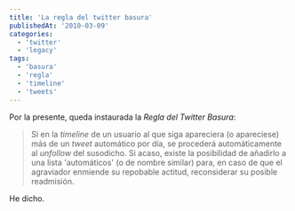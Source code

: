 ```yaml
---
title: 'La regla del twitter basura'
publishedAt: '2010-03-09'
categories:
  - 'twitter'
  - 'legacy'
tags:
  - 'basura'
  - 'regla'
  - 'timeline'
  - 'tweets'
---
```


Por la presente, queda instaurada la _Regla del Twitter Basura_:

> Si en la _timeline_ de un usuario al que siga apareciera (o apareciese) más de un _tweet_ automático por día, se procederá automáticamente al _unfollow_ del susodicho. Si acaso, existe la posibilidad de añadirlo a una lista 'automáticos' (o de nombre similar) para, en caso de que el agraviador enmiende su repobable actitud, reconsiderar su posible readmisión.

He dicho.
